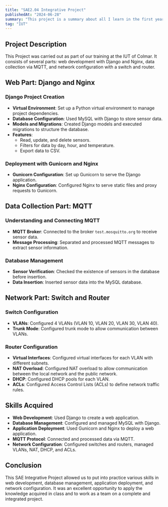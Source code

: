 ```yaml
---
title: "SAE2.04 Integrative Project"
publishedAt: "2024-06-28"
summary: "This project is a summary about all I learn in the first year of my B-Tech of Networking and Telecommunication"
tag: "IUT"
---
```


## Project Description

This Project was carried out as part of our training at the IUT of Colmar. It consists of several parts: web development with Django and Nginx, data collection via MQTT, and network configuration with a switch and router.

## Web Part: Django and Nginx

### Django Project Creation

- **Virtual Environment**: Set up a Python virtual environment to manage project dependencies.
- **Database Configuration**: Used MySQL with Django to store sensor data.
- **Models and Migrations**: Created Django models and executed migrations to structure the database.
- **Features**:
  - Read, update, and delete sensors.
  - Filters for data by day, hour, and temperature.
  - Export data to CSV.

### Deployment with Gunicorn and Nginx

- **Gunicorn Configuration**: Set up Gunicorn to serve the Django application.
- **Nginx Configuration**: Configured Nginx to serve static files and proxy requests to Gunicorn.

## Data Collection Part: MQTT

### Understanding and Connecting MQTT

- **MQTT Broker**: Connected to the broker `test.mosquitto.org` to receive sensor data.
- **Message Processing**: Separated and processed MQTT messages to extract sensor information.

### Database Management

- **Sensor Verification**: Checked the existence of sensors in the database before insertion.
- **Data Insertion**: Inserted sensor data into the MySQL database.

## Network Part: Switch and Router

### Switch Configuration

- **VLANs**: Configured 4 VLANs (VLAN 10, VLAN 20, VLAN 30, VLAN 40).
- **Trunk Mode**: Configured trunk mode to allow communication between VLANs.

### Router Configuration

- **Virtual Interfaces**: Configured virtual interfaces for each VLAN with different subnets.
- **NAT Overload**: Configured NAT overload to allow communication between the local network and the public network.
- **DHCP**: Configured DHCP pools for each VLAN.
- **ACLs**: Configured Access Control Lists (ACLs) to define network traffic rules.

## Skills Acquired

- **Web Development**: Used Django to create a web application.
- **Database Management**: Configured and managed MySQL with Django.
- **Application Deployment**: Used Gunicorn and Nginx to deploy a web application.
- **MQTT Protocol**: Connected and processed data via MQTT.
- **Network Configuration**: Configured switches and routers, managed VLANs, NAT, DHCP, and ACLs.

## Conclusion

This SAE Integrative Project allowed us to put into practice various skills in web development, database management, application deployment, and network configuration. It was an excellent opportunity to apply the knowledge acquired in class and to work as a team on a complete and integrated project.